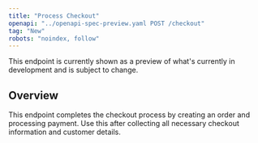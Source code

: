 ```yaml
---
title: "Process Checkout"
openapi: "../openapi-spec-preview.yaml POST /checkout"
tag: "New"
robots: "noindex, follow"
---
```


<Warning>
    This endpoint is currently shown as a preview of what's currently in development and is subject to change.
</Warning>

## Overview

This endpoint completes the checkout process by creating an order and processing payment. Use this after collecting all necessary checkout information and customer details.
